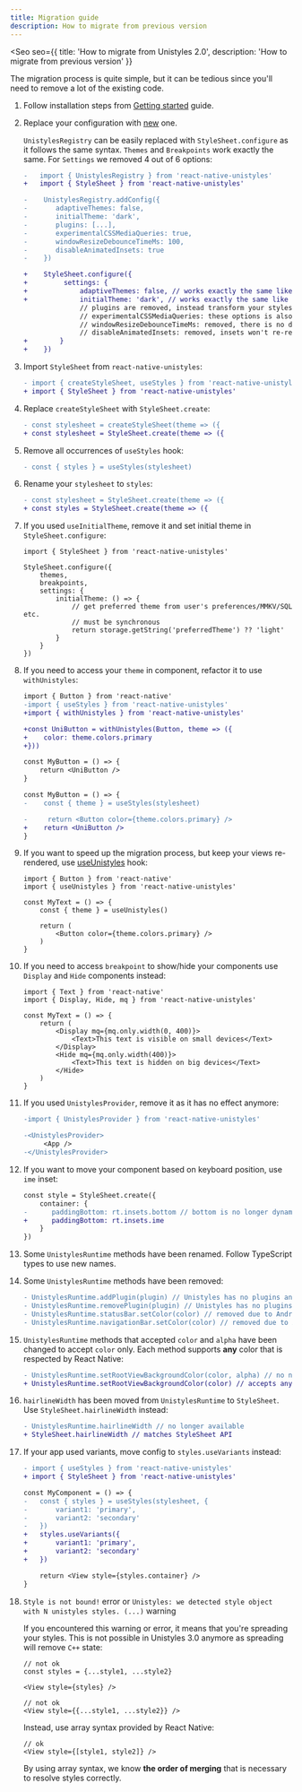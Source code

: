 ```yaml
---
title: Migration guide
description: How to migrate from previous version
---
```



<Seo
    seo={{
        title: 'How to migrate from Unistyles 2.0',
        description: 'How to migrate from previous version'
    }}
>

The migration process is quite simple, but it can be tedious since you'll need to remove a lot of the existing code.

<Steps>

1. Follow installation steps from [Getting started](/v3/start/getting-started) guide.

2. Replace your configuration with [new](/v3/start/configuration) one.

    `UnistylesRegistry` can be easily replaced with `StyleSheet.configure` as it follows the same syntax.
    `Themes` and `Breakpoints` work exactly the same.
    For `Settings` we removed 4 out of 6 options:

   ```diff lang="tsx"
   -   import { UnistylesRegistry } from 'react-native-unistyles'
   +   import { StyleSheet } from 'react-native-unistyles'

   -    UnistylesRegistry.addConfig({
   -       adaptiveThemes: false,
   -       initialTheme: 'dark',
   -       plugins: [...],
   -       experimentalCSSMediaQueries: true,
   -       windowResizeDebounceTimeMs: 100,
   -       disableAnimatedInsets: true
   -    })

   +    StyleSheet.configure({
   +         settings: {
   +             adaptiveThemes: false, // works exactly the same like in 2.0
   +             initialTheme: 'dark', // works exactly the same like in 2.0
                 // plugins are removed, instead transform your styles with static functions
                 // experimentalCSSMediaQueries: these options is also removed, and enabled by default with custom parser
                 // windowResizeDebounceTimeMs: removed, there is no debouncing anymore. Styles are updated with CSS media queries
                 // disableAnimatedInsets: removed, insets won't re-render your views
   +        }
   +    })
   ```

3. Import `StyleSheet` from `react-native-unistyles`:

    ```diff lang="tsx"
    - import { createStyleSheet, useStyles } from 'react-native-unistyles'
    + import { StyleSheet } from 'react-native-unistyles'
    ```
4. Replace `createStyleSheet` with `StyleSheet.create`:

    ```diff lang="tsx"
    - const stylesheet = createStyleSheet(theme => ({
    + const stylesheet = StyleSheet.create(theme => ({
    ```
5. Remove all occurrences of `useStyles` hook:

    ```diff lang="tsx"
    - const { styles } = useStyles(stylesheet)
    ```
6. Rename your `stylesheet` to `styles`:

    ```diff lang="tsx"
    - const stylesheet = StyleSheet.create(theme => ({
    + const styles = StyleSheet.create(theme => ({
    ```
7. If you used `useInitialTheme`, remove it and set initial theme in `StyleSheet.configure`:

    ```tsx
    import { StyleSheet } from 'react-native-unistyles'

    StyleSheet.configure({
        themes,
        breakpoints,
        settings: {
            initialTheme: () => {
                // get preferred theme from user's preferences/MMKV/SQL etc.
                // must be synchronous
                return storage.getString('preferredTheme') ?? 'light'
            }
        }
    })
    ```

8. If you need to access your `theme` in component, refactor it to use `withUnistyles`:

    ```diff lang="tsx"
    import { Button } from 'react-native'
    -import { useStyles } from 'react-native-unistyles'
    +import { withUnistyles } from 'react-native-unistyles'

    +const UniButton = withUnistyles(Button, theme => ({
    +    color: theme.colors.primary
    +}))

    const MyButton = () => {
        return <UniButton />
    }

    const MyButton = () => {
    -    const { theme } = useStyles(stylesheet)

    -     return <Button color={theme.colors.primary} />
    +    return <UniButton />
    }
    ```
9. If you want to speed up the migration process, but keep your views re-rendered, use [useUnistyles](/v3/references/use-unistyles) hook:

    ```tsx
    import { Button } from 'react-native'
    import { useUnistyles } from 'react-native-unistyles'

    const MyText = () => {
        const { theme } = useUnistyles()

        return (
            <Button color={theme.colors.primary} />
        )
    }
    ```

10. If you need to access `breakpoint` to show/hide your components use `Display` and `Hide` components instead:

    ```tsx
    import { Text } from 'react-native'
    import { Display, Hide, mq } from 'react-native-unistyles'

    const MyText = () => {
        return (
            <Display mq={mq.only.width(0, 400)}>
                <Text>This text is visible on small devices</Text>
            </Display>
            <Hide mq={mq.only.width(400)}>
                <Text>This text is hidden on big devices</Text>
            </Hide>
        )
    }
    ```

11. If you used `UnistylesProvider`, remove it as it has no effect anymore:

    ```diff lang="tsx"
    -import { UnistylesProvider } from 'react-native-unistyles'

    -<UnistylesProvider>
         <App />
    -</UnistylesProvider>
    ```

12. If you want to move your component based on keyboard position, use `ime` inset:

    ```diff lang="tsx"
    const style = StyleSheet.create({
        container: {
    -      paddingBottom: rt.insets.bottom // bottom is no longer dynamic
    +      paddingBottom: rt.insets.ime
        }
    })
    ```
13. Some `UnistylesRuntime` methods have been renamed. Follow TypeScript types to use new names.
14. Some `UnistylesRuntime` methods have been removed:

    ```diff lang="tsx"
    - UnistylesRuntime.addPlugin(plugin) // Unistyles has no plugins anymore
    - UnistylesRuntime.removePlugin(plugin) // Unistyles has no plugins anymore
    - UnistylesRuntime.statusBar.setColor(color) // removed due to Android 15 deprecation
    - UnistylesRuntime.navigationBar.setColor(color) // removed due to Android 15 deprecation
    ```

15. `UnistylesRuntime` methods that accepted `color` and `alpha` have been changed to accept `color` only. Each method supports **any** color that is respected by React Native:

    ```diff lang="tsx"
    - UnistylesRuntime.setRootViewBackgroundColor(color, alpha) // no need for separate alpha
    + UnistylesRuntime.setRootViewBackgroundColor(color) // accepts any color
    ```

16. `hairlineWidth` has been moved from `UnistylesRuntime` to `StyleSheet`. Use `StyleSheet.hairlineWidth` instead:

    ```diff lang="tsx"
    - UnistylesRuntime.hairlineWidth // no longer available
    + StyleSheet.hairlineWidth // matches StyleSheet API
    ```

17. If your app used variants, move config to `styles.useVariants` instead:

    ```diff lang="tsx"
    - import { useStyles } from 'react-native-unistyles'
    + import { StyleSheet } from 'react-native-unistyles'

    const MyComponent = () => {
    -   const { styles } = useStyles(stylesheet, {
    -       variant1: 'primary',
    -       variant2: 'secondary'
    -   })
    +   styles.useVariants({
    +       variant1: 'primary',
    +       variant2: 'secondary'
    +   })

        return <View style={styles.container} />
    }
    ```

18. `Style is not bound!` error or `Unistyles: we detected style object with N unistyles styles. (...)` warning

    If you encountered this warning or error, it means that you're spreading your styles. This is not possible in Unistyles 3.0 anymore as spreading will remove `C++` state:

    ```tsx
    // not ok
    const styles = {...style1, ...style2}

    <View style={styles} />

    // not ok
    <View style={{...style1, ...style2}} />
    ```

    Instead, use array syntax provided by React Native:

    ```tsx
    // ok
    <View style={[style1, style2]} />
    ```

    By using array syntax, we know **the order of merging** that is necessary to resolve styles correctly.

</Steps>

</Seo>
